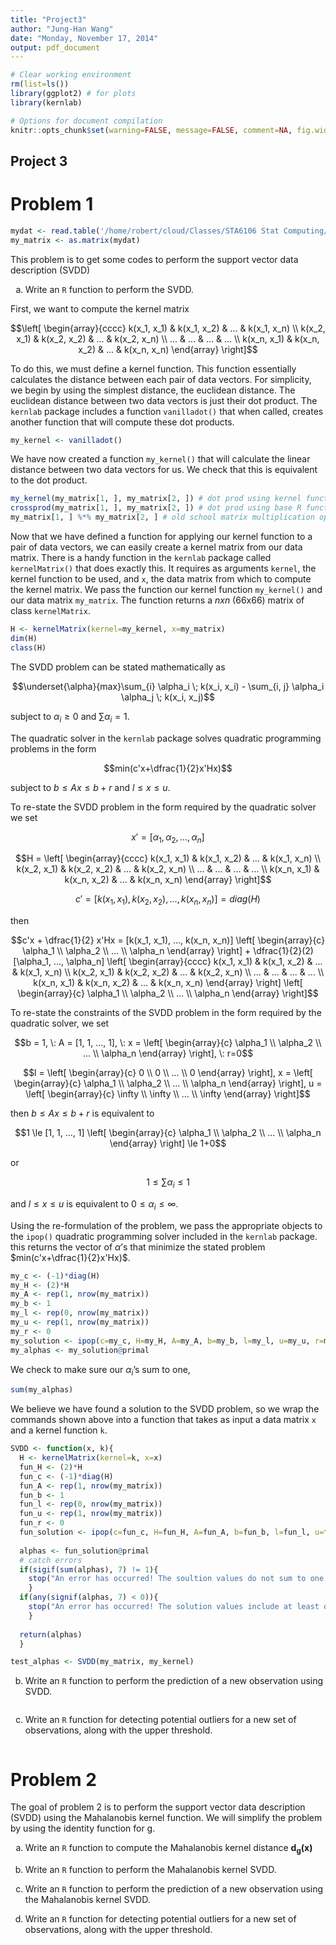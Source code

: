 ```yaml
---
title: "Project3"
author: "Jung-Han Wang"
date: "Monday, November 17, 2014"
output: pdf_document
---
```


```r
# Clear working environment
rm(list=ls())
library(ggplot2) # for plots
library(kernlab)

# Options for document compilation
knitr::opts_chunk$set(warning=FALSE, message=FALSE, comment=NA, fig.width=4, fig.height=3)
```

## Project 3

# Problem 1
```r
mydat <- read.table('/home/robert/cloud/Classes/STA6106 Stat Computing/Project2/Project3/training dataset.txt')
my_matrix <- as.matrix(mydat)
```

This problem is to get some codes to perform the support vector data description (SVDD)

a. Write an `R` function to perform the SVDD.

First, we want to compute the kernel matrix

$$\left[ \begin{array}{cccc}
k(x_1, x_1) & k(x_1, x_2) & ... & k(x_1, x_n) \\
k(x_2, x_1) & k(x_2, x_2) & ... & k(x_2, x_n) \\
... & ... & ... & ... \\
k(x_n, x_1) & k(x_n, x_2) & ... & k(x_n, x_n) \end{array} \right]$$

To do this, we must define a kernel function. This function essentially calculates the distance between each pair of data vectors. For simplicity, we begin by using the simplest distance, the euclidean distance. The euclidean distance between two data vectors is just their dot product. The `kernlab` package includes a function `vanilladot()` that when called, creates another function that will compute these dot products.
```r
my_kernel <- vanilladot()
```

We have now created a function `my_kernel()` that will calculate the linear distance between two data vectors for us. We check that this is equivalent to the dot product.
```r
my_kernel(my_matrix[1, ], my_matrix[2, ]) # dot prod using kernel function
crossprod(my_matrix[1, ], my_matrix[2, ]) # dot prod using base R function
my_matrix[1, ] %*% my_matrix[2, ] # old school matrix multiplication operator
```

Now that we have defined a function for applying our kernel function to a pair of data vectors, we can easily create a kernel matrix from our data matrix. There is a handy function in the `kernlab` package called `kernelMatrix()` that does exactly this. It requires as arguments `kernel`, the kernel function to be used, and `x`, the data matrix from which to compute the kernel matrix. We pass the function our kernel function `my_kernel()` and our data matrix `my_matrix`. The function returns a $nxn$ (66x66) matrix of class `kernelMatrix`.

```r
H <- kernelMatrix(kernel=my_kernel, x=my_matrix)
dim(H)
class(H)
```

The SVDD problem can be stated mathematically as

$$\underset{\alpha}{max}\sum_{i} \alpha_i \; k(x_i, x_i) - \sum_{i, j} \alpha_i \alpha_j \; k(x_i, x_j)$$

subject to $\alpha_i \ge 0$ and $\sum \alpha_i = 1$.

The quadratic solver in the `kernlab` package solves quadratic programming problems in the form

$$min(c'x+\dfrac{1}{2}x'Hx)$$

subject to $b\le Ax \le b+r$ and $l \le x \le u$.

To re-state the SVDD problem in the form required by the quadratic solver we set 

$$x' = [\alpha_1, \alpha_2, ..., \alpha_n]$$

$$H = \left[ \begin{array}{cccc}
k(x_1, x_1) & k(x_1, x_2) & ... & k(x_1, x_n) \\
k(x_2, x_1) & k(x_2, x_2) & ... & k(x_2, x_n) \\
... & ... & ... & ... \\
k(x_n, x_1) & k(x_n, x_2) & ... & k(x_n, x_n) \end{array} \right]$$

$$c' = [k(x_1, x_1), k(x_2, x_2), ..., k(x_n, x_n)] = diag(H)$$

then

$$c'x + \dfrac{1}{2} x'Hx = [k(x_1, x_1), ..., k(x_n, x_n)] \left[ \begin{array}{c}
\alpha_1 \\
\alpha_2 \\
... \\
\alpha_n \end{array} \right] 
+ \dfrac{1}{2}(2) [\alpha_1, ..., \alpha_n] 
\left[ \begin{array}{cccc}
k(x_1, x_1) & k(x_1, x_2) & ... & k(x_1, x_n) \\
k(x_2, x_1) & k(x_2, x_2) & ... & k(x_2, x_n) \\
... & ... & ... & ... \\
k(x_n, x_1) & k(x_n, x_2) & ... & k(x_n, x_n) \end{array} \right] 
\left[ \begin{array}{c}
\alpha_1 \\
\alpha_2 \\
... \\
\alpha_n \end{array} \right]$$

To re-state the constraints of the SVDD problem in the form required by the quadratic solver, we set 

$$b = 1, \: A = [1, 1, ..., 1], \: x = \left[ \begin{array}{c}
\alpha_1 \\
\alpha_2 \\
... \\
\alpha_n \end{array} \right], \: r=0$$

$$l = \left[ \begin{array}{c}
0 \\
0 \\
... \\
0 \end{array} \right], 
x = \left[ \begin{array}{c}
\alpha_1 \\
\alpha_2 \\
... \\
\alpha_n \end{array} \right], 
u = \left[ \begin{array}{c}
\infty \\
\infty \\
... \\
\infty \end{array} \right]$$

then $b\le Ax \le b+r$ is equivalent to 

$$1 \le [1, 1, ..., 1]
\left[ \begin{array}{c}
\alpha_1 \\
\alpha_2 \\
... \\
\alpha_n \end{array} \right]
\le 1+0$$

or 

$$1 \le \sum \alpha_i \le 1$$

and $l \le x \le u$ is equivalent to $0 \le \alpha_i \le \infty$.

Using the re-formulation of the problem, we pass the appropriate objects to the `ipop()` quadratic programming solver included in the `kernlab` package. this returns the vector of $\alpha$'s that minimize the stated problem $min(c'x+\dfrac{1}{2}x'Hx)$.

```r
my_c <- (-1)*diag(H)
my_H <- (2)*H
my_A <- rep(1, nrow(my_matrix))
my_b <- 1
my_l <- rep(0, nrow(my_matrix))
my_u <- rep(1, nrow(my_matrix))
my_r <- 0
my_solution <- ipop(c=my_c, H=my_H, A=my_A, b=my_b, l=my_l, u=my_u, r=my_r, maxiter=300, margin=0.001)
my_alphas <- my_solution@primal
```

We check to make sure our $\alpha_i$'s sum to one,
```r
sum(my_alphas)
```

We believe we have found a solution to the SVDD problem, so we wrap the commands shown above into a function that takes as input a data matrix `x` and a kernel function `k`.
```r
SVDD <- function(x, k){
  H <- kernelMatrix(kernel=k, x=x)
  fun_H <- (2)*H
  fun_c <- (-1)*diag(H)
  fun_A <- rep(1, nrow(my_matrix))
  fun_b <- 1
  fun_l <- rep(0, nrow(my_matrix))
  fun_u <- rep(1, nrow(my_matrix))
  fun_r <- 0
  fun_solution <- ipop(c=fun_c, H=fun_H, A=fun_A, b=fun_b, l=fun_l, u=fun_u, r=fun_r, maxiter=300, margin=0.001)
  
  alphas <- fun_solution@primal
  # catch errors
  if(sigif(sum(alphas), 7) != 1){
    stop("An error has occurred! The soultion values do not sum to one.")
    }
  if(any(signif(alphas, 7) < 0)){
    stop("An error has occurred! The solution values include at least one negative value, which is not allowed.")
    }
  
  return(alphas)
  }

test_alphas <- SVDD(my_matrix, my_kernel)
```


b. Write an `R` function to perform the prediction of a new observation using SVDD.
```r

```

c. Write an `R` function for detecting potential outliers for a new set of observations, along with the upper threshold.
```r

```

# Problem 2

The goal of problem 2 is to perform the support vector data description (SVDD) using the Mahalanobis kernel function. We will simplify the problem
by using the identity function for g.

(a) Write an `R` function to compute the Mahalanobis kernel distance $\pmb{d_g(x)}$

(b) Write an `R` function to perform the Mahalanobis kernel SVDD.

(c) Write an `R` function to perform the prediction of a new observation using the Mahalanobis kernel SVDD.

(d) Write an `R` function for detecting potential outliers for a new set of observations, along with the upper threshold.


```r

```


